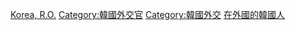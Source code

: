 {{Commonscat|Ambassadors of South Korea}}

[[Category:各國駐外大使|Korea, R.O.]]
[[Category:韓國外交官|Category:韓國外交官]]
[[Category:韓國外交|Category:韓國外交]]
[[Category:在外國的韓國人|]]